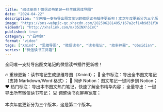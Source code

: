 ```yaml
---
title: "阅读革命！微信读书笔记一秒生成思维导图"
date: "2024-04-22"
description: "全网唯一支持导出图文笔记的微信读书插件更新啦！本次年度更新分为三个版本，这是第二个版本。"
image: "https://sns-webpic-qc.xhscdn.com/202506281405/167a2cf14b9d31f38b8fcb3b58394ed6/spectrum/1040g34o311t487mmhi004ajtrb8lnrk2l9jkpk0!nc_n_webp_mw_1"
videoUrl: "http://xhslink.com/m/35INXh5InC"
published: true
category: "产品构建"
format: "video"
tags: ["Xmind", "思维导图", "微信读书", "读书笔记", "效率神器", "Obsidian", "Notion", "插件"]
series: ["微信读书工具箱"]
---
```


全网唯一支持导出图文笔记的微信读书插件更新啦！
	
🔥 重磅更新：读书笔记生成思维导图（Xmind）；
📌 全书标注：导出全书图文笔记（支持 Markdown/Word 格式）；
📒 同步 Notion：图文笔记一键同步到 Notion；
❤ 热门标注：导出本书图文热门笔记，快速了解全书精华内容；
全量导出：一键导出所有微信读书笔记；
💻 调整读书页屏幕宽度；
	
本次年度更新分为三个版本，这是第二个版本。 